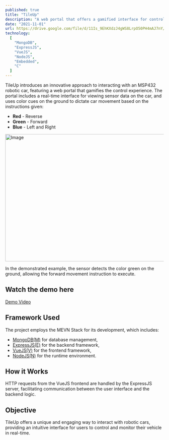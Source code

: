 ```yaml
---
published: true
title: "TileUp"
description: "A web portal that offers a gamified interface for controlling an MSP432 robotic car."
date: "2021-11-01"
url: https://drive.google.com/file/d/11Is_9EhKXdzJ4gWS8LrpO50PH4mAJ7nY/view?usp=sharing
technology:
  [
    "MongoDB",
    "ExpressJS",
    "VueJS",
    "NodeJS",
    "Embedded",
    "C"
  ]
---
```


TileUp introduces an innovative approach to interacting with an MSP432 robotic car, featuring a web portal that gamifies the control experience. The portal includes a real-time interface for viewing sensor data on the car, and uses color cues on the ground to dictate car movement based on the instructions given:

- **Red** - Reverse
- **Green** - Forward
- **Blue** - Left and Right

<Image src="/tile-up-web-portal.gif" width="718" height="404" alt="Image" />

In the demonstrated example, the sensor detects the color green on the ground, allowing the forward movement instruction to execute.

## Watch the demo here
[Demo Video](https://drive.google.com/file/d/11Is_9EhKXdzJ4gWS8LrpO50PH4mAJ7nY/view?usp=sharing)

## Framework Used

The project employs the MEVN Stack for its development, which includes:

- [MongoDB(M)](https://www.mongodb.com/) for database management,
- [ExpressJS(E)](https://expressjs.com/) for the backend framework,
- [VueJS(V)](https://vuejs.org/) for the frontend framework,
- [NodeJS(N)](https://nodejs.org/en/) for the runtime environment.

## How it Works

HTTP requests from the VueJS frontend are handled by the ExpressJS server, facilitating communication between the user interface and the backend logic.

## Objective
TileUp offers a unique and engaging way to interact with robotic cars, providing an intuitive interface for users to control and monitor their vehicle in real-time.